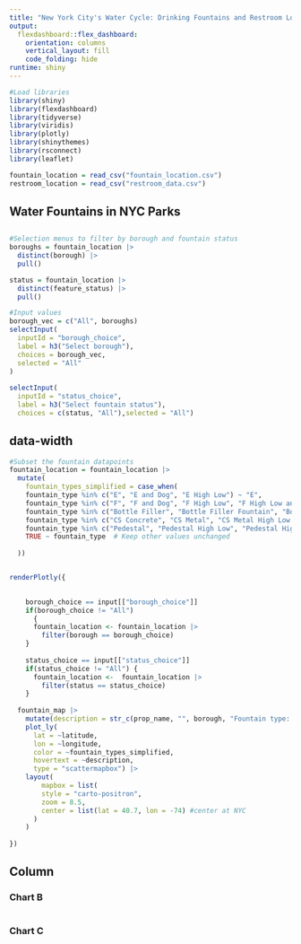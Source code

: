 ---
title: "New York City's Water Cycle: Drinking Fountains and Restroom Locations"
output: 
  flexdashboard::flex_dashboard:
    orientation: columns
    vertical_layout: fill
    code_folding: hide
runtime: shiny
---

```{r setup, include=FALSE}
#Load libraries
library(shiny)
library(flexdashboard)
library(tidyverse)
library(viridis)
library(plotly)
library(shinythemes)
library(rsconnect)
library(leaflet)

fountain_location = read_csv("fountain_location.csv")
restroom_location = read_csv("restroom_data.csv")
```

## Water Fountains in NYC Parks
 {.sidebar}
-----------------------------------------------------------------------

```{r echo = FALSE}
#Selection menus to filter by borough and fountain status
boroughs = fountain_location |> 
  distinct(borough) |>
  pull()

status = fountain_location |> 
  distinct(feature_status) |>
  pull()

#Input values
borough_vec = c("All", boroughs)
selectInput(
  inputId = "borough_choice", 
  label = h3("Select borough"),
  choices = borough_vec,
  selected = "All"
)
  
selectInput(
  inputId = "status_choice", 
  label = h3("Select fountain status"),
  choices = c(status, "All"),selected = "All")
```
 {data-width=650}
-----------------------------------------------------------------------

```{r echo=FALSE}

#Subset the fountain datapoints
fountain_location = fountain_location |>
  mutate(
    fountain_types_simplified = case_when(
    fountain_type %in% c("E", "E and Dog", "E High Low") ~ "E",
    fountain_type %in% c("F", "F and Dog", "F High Low", "F High Low and Dog") ~ "F",
    fountain_type %in% c("Bottle Filler", "Bottle Filler Fountain", "Bottle Filler High Low", "Bottle Filler Wall") ~ "Bottle Filler", #combine similar types of  observations
    fountain_type %in% c("CS Concrete", "CS Metal", "CS Metal High Low!" ) ~ "CS",
    fountain_type %in% c("Pedestal", "Pedestal High Low", "Pedestal High Low and Dog", "Pedestal Wall") ~ "Pedestal",
    TRUE ~ fountain_type  # Keep other values unchanged
      
  ))


renderPlotly({

    
    borough_choice == input[["borough_choice"]]
    if(borough_choice != "All")
      {
      fountain_location <- fountain_location |>
        filter(borough == borough_choice)
    }
  
    status_choice == input[["status_choice"]]
    if(status_choice != "All") {
      fountain_location <-  fountain_location |>
        filter(status == status_choice)
    } 
  
  fountain_map |>
    mutate(description = str_c(prop_name, "", borough, "Fountain type: ", fountain_types_simplified, sep = "<br />")) |>
    plot_ly(
      lat = ~latitude,
      lon = ~longitude,
      color = ~fountain_types_simplified,
      hovertext = ~description,
      type = "scattermapbox") |>
    layout(
        mapbox = list(
        style = "carto-positron",
        zoom = 8.5,
        center = list(lat = 40.7, lon = -74) #center at NYC
      )
    )
      
})
```

Column {data-width=350}
-----------------------------------------------------------------------

### Chart B

```{r}
```

### Chart C

```{r}

```

